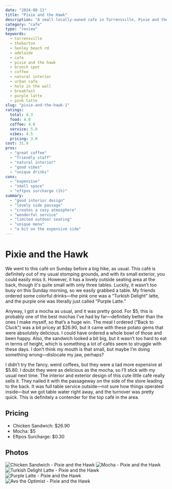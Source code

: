 ```yaml
---
date: "2024-08-11"
title: "Pixie and the Hawk"
description: "A small locally-owned cafe in Torrensville, Pixie and the Hawk offers a unique menu (quirky names for meals) and great coffee, with an easy to miss outdoor seating area that creates a hidden oasis vibe"
category: "cafe"
type: "review"
keywords:
  - torrensville
  - thebarton
  - henley beach rd
  - adelaide
  - cafe
  - pixie and the hawk
  - brunch spot
  - coffee
  - natural interior
  - urban cafe
  - hole in the wall
  - breakfast
  - purple latte
  - pink latte
slug: "pixie-and-the-hawk-1"
ratings:
  total: 4.3
  food: 4.0
  coffee: 4.8
  service: 5.0
  vibes: 4.5
  pricing: 3.0
cost: 31.9
pros:
  - "great coffee"
  - "friendly staff"
  - "natural interior"
  - "good vibes"
  - "unique drinks"
cons:
  - "expensive"
  - "small space"
  - "eftpos surcharge (1%)"
summary:
  - "good interior design"
  - "lovely side passage"
  - "creates a cozy atmosphere"
  - "wonderful service"
  - "limited outdoor seating"
  - "unique menu"
  - "a bit on the expensive side"
---
```

# Pixie and the Hawk

We went to this café on Sunday before a big hike, as usual. This café is definitely out of my usual stomping grounds, and with its small exterior, you could easily miss it. However, it has a lovely outside seating area at the back, though it's quite small with only three tables. Luckily, it wasn’t too busy on this Sunday morning, so we easily grabbed a table. My friends ordered some colorful drinks—the pink one was a “Turkish Delight” latte, and the purple one was literally just called “Purple Latte.”

Anyway, I got a mocha as usual, and it was pretty good. For $5, this is probably one of the best mochas I've had by far—definitely better than the ones I make myself, so that’s a huge win. The meal I ordered (“Back to Cluck”) was a bit pricey at $26.90, but it came with these potato gems that were absolutely delicious. I could have ordered a whole bowl of those and been happy. Also, the sandwich looked a bit big, but it wasn’t too hard to eat in terms of height, which is something a lot of cafés seem to struggle with these days. I don’t think my mouth is that small, but maybe I’m doing something wrong—dislocate my jaw, perhaps?

I didn’t try the fancy, weird coffees, but they were a tad more expensive at $5.80. I doubt they were as delicious as the mocha, so I’ll stick with my usual next time. The interior and exterior design of this cute little café really sells it. They nailed it with the passageway on the side of the store leading to the back. It was full table service outside—not sure how things operated inside—but we got table water right away, and the turnover was pretty quick. This is definitely a contender for the top café in the area.

## Pricing
- Chicken Sandwich: $26.90
- Mocha: $5
- Eftpos Surcharge: $0.30

## Photos
![Chicken Sandwich - Pixie and the Hawk](/photos/cafe/pixie-hawk-3.png)
![Mocha - Pixie and the Hawk](/photos/cafe/pixie-hawk-1.jpeg)
![Turkish Delight Latte - Pixie and the Hawk](/photos/cafe/pixie-hawk-4.jpeg)
![Purple Latte - Pixie and the Hawk](/photos/cafe/pixie-hawk-5.jpeg)
![Avo the Optimist - Pixie and the Hawk](/photos/cafe/pixie-hawk-2.jpeg)
